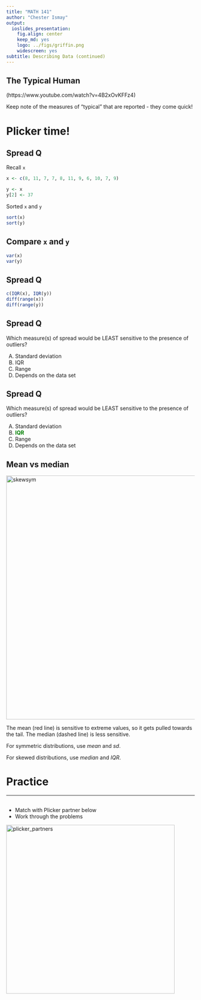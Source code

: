 ```yaml
---
title: "MATH 141"
author: "Chester Ismay"
output:
  ioslides_presentation:
    fig.align: center
    keep_md: yes
    logo: ../figs/griffin.png
    widescreen: yes
subtitle: Describing Data (continued)
---
```


## The Typical Human

(https://www.youtube.com/watch?v=4B2xOvKFFz4)

Keep note of the measures of "typical" that are reported - they come quick!

# Plicker time!

<!--
## Spread Q

Which measure(s) of spread would be LEAST sensitive to the presence of outliers?

2. standard deviation
3. IQR
4. Range
5. Depends on the data set
-->

## Spread Q {.build}

Recall `x`

```r
x <- c(8, 11, 7, 7, 8, 11, 9, 6, 10, 7, 9)
```

```r
y <- x
y[2] <- 37
```

Sorted `x` and `y`

```r
sort(x)
sort(y)
```

## Compare `x` and `y` {.build}

```r
var(x)
var(y)
```


## Spread Q {.build}

```r
c(IQR(x), IQR(y))
diff(range(x))
diff(range(y))
```


## Spread Q

Which measure(s) of spread would be LEAST sensitive to the presence of outliers?

<ol type="A">
  <li> Standard deviation </li>
  <li> IQR </li>
  <li> Range </li>
  <li> Depends on the data set </li>
</ol>

## Spread Q

Which measure(s) of spread would be LEAST sensitive to the presence of outliers?

<ol type="A">
  <li> Standard deviation </li>
  <li> <font color="green">**IQR** </font></li>
  <li> Range </li>
  <li> Depends on the data set </li>
</ol>


## Mean vs median {.build}

<img src="../figs/skew-sym.png" alt="skewsym" width="650">

The mean (red line) is sensitive to extreme values, so it gets pulled towards 
the tail. The median (dashed line) is less sensitive.

For symmetric distributions, use *mean* and *sd*.

For skewed distributions, use *median* and *IQR*.

# Practice

---

## {.flexbox .vcenter}

- Match with Plicker partner below
- Work through the problems

<img src="../../figs/plicker_partners.png" alt="plicker_partners" height="450">